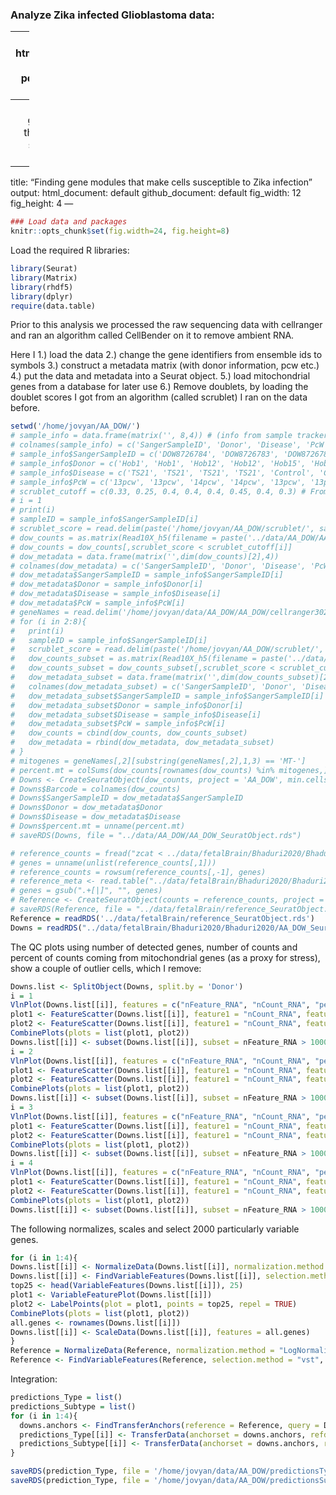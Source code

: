 ### Analyze Zika infected Glioblastoma data:

---
  output:
  html_document: default
pdf_document: default
---
  ### Finding gene modules that make cells susceptible to Zika infection
  
  ---
  title: "Finding gene modules that make cells susceptible to Zika infection"
output:
  html_document: default
github_document: default
fig_width: 12
fig_height: 4 
---
  
```r
### Load data and packages
knitr::opts_chunk$set(fig.width=24, fig.height=8) 
```

Load the required R libraries:
```r
library(Seurat)
library(Matrix)
library(rhdf5)
library(dplyr)
require(data.table)
```

Prior to this analysis we processed the raw sequencing data with cellranger and ran an algorithm called CellBender on it to remove ambient RNA.

Here I 1.) load the data 2.) change the gene identifiers from ensemble ids to symbols 3.) construct a metadata matrix (with donor information, pcw etc.)  4.) put the data and metadata into a Seurat object. 5.) load mitochondrial genes from a database for later use 6.) Remove doublets, by loading the doublet scores I got from an algorithm (called scrublet) I ran on the data before.
```r
setwd('/home/jovyan/AA_DOW/')
# sample_info = data.frame(matrix('', 8,4)) # (info from sample tracker)
# colnames(sample_info) = c('SangerSampleID', 'Donor', 'Disease', 'PcW')
# sample_info$SangerSampleID = c('DOW8726784', 'DOW8726783', 'DOW8726787', 'DOW8726788', 'DOW8726785', 'DOW8726786', 'DOW8726789', 'DOW8726790')
# sample_info$Donor = c('Hob1', 'Hob1', 'Hob12', 'Hob12', 'Hob15', 'Hob15', 'Hob16', 'Hob16')
# sample_info$Disease = c('TS21', 'TS21', 'TS21', 'TS21', 'Control', 'Control', 'Control', 'Control')
# sample_info$PcW = c('13pcw', '13pcw', '14pcw', '14pcw', '13pcw', '13pcw', '13pcw', '13pcw')
# scrublet_cutoff = c(0.33, 0.25, 0.4, 0.4, 0.4, 0.45, 0.4, 0.3) # From inspection of the scrublet plots (not included). This is quite a stringent doublet cutoff.
# i = 1
# print(i)
# sampleID = sample_info$SangerSampleID[i]
# scrublet_score = read.delim(paste('/home/jovyan/AA_DOW/scrublet/', sampleID ,'_doublets_scores.txt', sep = ''))
# dow_counts = as.matrix(Read10X_h5(filename = paste('../data/AA_DOW/AA_DOW/cellranger302_count_33315_AA_', sampleID, '_GRCh38-3_0_0-premrna/output_filtered.h5', sep = ''), use.names = TRUE))
# dow_counts = dow_counts[,scrublet_score < scrublet_cutoff[i]]
# dow_metadata = data.frame(matrix('',dim(dow_counts)[2],4))
# colnames(dow_metadata) = c('SangerSampleID', 'Donor', 'Disease', 'PcW')
# dow_metadata$SangerSampleID = sample_info$SangerSampleID[i]
# dow_metadata$Donor = sample_info$Donor[i]
# dow_metadata$Disease = sample_info$Disease[i]
# dow_metadata$PcW = sample_info$PcW[i]
# geneNames = read.delim('/home/jovyan/data/AA_DOW/AA_DOW/cellranger302_count_33315_AA_DOW8726783_GRCh38-3_0_0-premrna/raw_feature_bc_matrix/features.tsv')
# for (i in 2:8){
#   print(i)
#   sampleID = sample_info$SangerSampleID[i]
#   scrublet_score = read.delim(paste('/home/jovyan/AA_DOW/scrublet/', sampleID ,'_doublets_scores.txt', sep = ''))
#   dow_counts_subset = as.matrix(Read10X_h5(filename = paste('../data/AA_DOW/AA_DOW/cellranger302_count_33315_AA_', sampleID, '_GRCh38-3_0_0-premrna/output_filtered.h5', sep = ''), use.names = TRUE))
#   dow_counts_subset = dow_counts_subset[,scrublet_score < scrublet_cutoff[i]]
#   dow_metadata_subset = data.frame(matrix('',dim(dow_counts_subset)[2],4))
#   colnames(dow_metadata_subset) = c('SangerSampleID', 'Donor', 'Disease', 'PcW')
#   dow_metadata_subset$SangerSampleID = sample_info$SangerSampleID[i]
#   dow_metadata_subset$Donor = sample_info$Donor[i]
#   dow_metadata_subset$Disease = sample_info$Disease[i]
#   dow_metadata_subset$PcW = sample_info$PcW[i]
#   dow_counts = cbind(dow_counts, dow_counts_subset)
#   dow_metadata = rbind(dow_metadata, dow_metadata_subset)
# }
# mitogenes = geneNames[,2][substring(geneNames[,2],1,3) == 'MT-']
# percent.mt = colSums(dow_counts[rownames(dow_counts) %in% mitogenes,])/colSums(dow_counts)
# Downs <- CreateSeuratObject(dow_counts, project = 'AA_DOW', min.cells = 0, min.features = 0)
# Downs$Barcode = colnames(dow_counts)
# Downs$SangerSampleID = dow_metadata$SangerSampleID
# Downs$Donor = dow_metadata$Donor
# Downs$Disease = dow_metadata$Disease
# Downs$percent.mt = unname(percent.mt)
# saveRDS(Downs, file = "../data/AA_DOW/AA_DOW_SeuratObject.rds")

# reference_counts = fread("zcat < ../data/fetalBrain/Bhaduri2020/Bhaduri2020/exprMatrix.tsv.gz")
# genes = unname(unlist(reference_counts[,1]))
# reference_counts = rowsum(reference_counts[,-1], genes)
# reference_meta <- read.table("../data/fetalBrain/Bhaduri2020/Bhaduri2020/meta.tsv", header=T, sep="\t", as.is=T, row.names=1)
# genes = gsub(".+[|]", "", genes)
# Reference <- CreateSeuratObject(counts = reference_counts, project = "fetalBrain_Reference", meta.data = reference_meta)
# saveRDS(Reference, file = "../data/fetalBrain/reference_SeuratObject.rds")
Reference = readRDS('../data/fetalBrain/reference_SeuratObject.rds')
Downs = readRDS("../data/fetalBrain/Bhaduri2020/Bhaduri2020/AA_DOW_SeuratObject.rds")
```

The QC plots using number of detected genes, number of counts and percent of counts coming from mitochondrial genes (as a proxy for stress), show a couple of outlier cells, which I remove:
  
```r
Downs.list <- SplitObject(Downs, split.by = 'Donor')
i = 1
VlnPlot(Downs.list[[i]], features = c("nFeature_RNA", "nCount_RNA", "percent.mt"), ncol = 3)
plot1 <- FeatureScatter(Downs.list[[i]], feature1 = "nCount_RNA", feature2 = "percent.mt")
plot2 <- FeatureScatter(Downs.list[[i]], feature1 = "nCount_RNA", feature2 = "nFeature_RNA")
CombinePlots(plots = list(plot1, plot2))
Downs.list[[i]] <- subset(Downs.list[[i]], subset = nFeature_RNA > 1000 & nFeature_RNA < 15000 & nCount_RNA < 10^5 & percent.mt < 0.05)
i = 2
VlnPlot(Downs.list[[i]], features = c("nFeature_RNA", "nCount_RNA", "percent.mt"), ncol = 3)
plot1 <- FeatureScatter(Downs.list[[i]], feature1 = "nCount_RNA", feature2 = "percent.mt")
plot2 <- FeatureScatter(Downs.list[[i]], feature1 = "nCount_RNA", feature2 = "nFeature_RNA")
CombinePlots(plots = list(plot1, plot2))
Downs.list[[i]] <- subset(Downs.list[[i]], subset = nFeature_RNA > 1000 & nFeature_RNA < 15000 & nCount_RNA < 10^5 & percent.mt < 0.05)
i = 3
VlnPlot(Downs.list[[i]], features = c("nFeature_RNA", "nCount_RNA", "percent.mt"), ncol = 3)
plot1 <- FeatureScatter(Downs.list[[i]], feature1 = "nCount_RNA", feature2 = "percent.mt")
plot2 <- FeatureScatter(Downs.list[[i]], feature1 = "nCount_RNA", feature2 = "nFeature_RNA")
CombinePlots(plots = list(plot1, plot2))
Downs.list[[i]] <- subset(Downs.list[[i]], subset = nFeature_RNA > 1000 & nFeature_RNA < 15000 & nCount_RNA < 10^5 & percent.mt < 0.05)
i = 4
VlnPlot(Downs.list[[i]], features = c("nFeature_RNA", "nCount_RNA", "percent.mt"), ncol = 3)
plot1 <- FeatureScatter(Downs.list[[i]], feature1 = "nCount_RNA", feature2 = "percent.mt")
plot2 <- FeatureScatter(Downs.list[[i]], feature1 = "nCount_RNA", feature2 = "nFeature_RNA")
CombinePlots(plots = list(plot1, plot2))
Downs.list[[i]] <- subset(Downs.list[[i]], subset = nFeature_RNA > 1000 & nFeature_RNA < 15000 & nCount_RNA < 10^5 & percent.mt < 0.05)
```

The following normalizes, scales and select 2000 particularly variable genes. 

```r
for (i in 1:4){
Downs.list[[i]] <- NormalizeData(Downs.list[[i]], normalization.method = "LogNormalize", scale.factor = 10000)
Downs.list[[i]] <- FindVariableFeatures(Downs.list[[i]], selection.method = "vst", nfeatures = 2000)
top25 <- head(VariableFeatures(Downs.list[[i]]), 25)
plot1 <- VariableFeaturePlot(Downs.list[[i]])
plot2 <- LabelPoints(plot = plot1, points = top25, repel = TRUE)
CombinePlots(plots = list(plot1, plot2))
all.genes <- rownames(Downs.list[[i]])
Downs.list[[i]] <- ScaleData(Downs.list[[i]], features = all.genes)
}
Reference = NormalizeData(Reference, normalization.method = "LogNormalize", scale.factor = 10000)
Reference <- FindVariableFeatures(Reference, selection.method = "vst", nfeatures = 2000)
```

Integration:

```r

predictions_Type = list()
predictions_Subtype = list()
for (i in 1:4){
  downs.anchors <- FindTransferAnchors(reference = Reference, query = Downs.list[[i]], dims = 1:30, verbose = TRUE)
  predictions_Type[[i]] <- TransferData(anchorset = downs.anchors, refdata = Reference$Type, dims = 1:30)
  predictions_Subtype[[i]] <- TransferData(anchorset = downs.anchors, refdata = Reference$Subtype, dims = 1:30)
}

saveRDS(prediction_Type, file = '/home/jovyan/data/AA_DOW/predictionsType.rds')
saveRDS(prediction_Type, file = '/home/jovyan/data/AA_DOW/predictionsSubType.rds')

```
